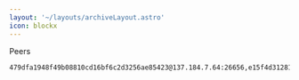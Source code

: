 ```yaml
---
layout: '~/layouts/archiveLayout.astro'
icon: blockx
---
```


 Peers
```
479dfa1948f49b08810cd16bf6c2d3256ae85423@137.184.7.64:26656,e15f4d31281036c69fa17269d9b26ff8733511c6@147.182.238.235:26656,9b84b33d44a880a520006ae9f75ef030b259cbaf@137.184.38.212:26656,85d0069266e78896f9d9e17915cdfd271ba91dfd@146.190.153.165:26656
```
